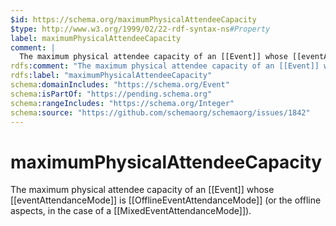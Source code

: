 ```yaml
---
$id: https://schema.org/maximumPhysicalAttendeeCapacity
$type: http://www.w3.org/1999/02/22-rdf-syntax-ns#Property
label: maximumPhysicalAttendeeCapacity
comment: |
  The maximum physical attendee capacity of an [[Event]] whose [[eventAttendanceMode]] is [[OfflineEventAttendanceMode]] (or the offline aspects, in the case of a [[MixedEventAttendanceMode]]). 
rdfs:comment: "The maximum physical attendee capacity of an [[Event]] whose [[eventAttendanceMode]] is [[OfflineEventAttendanceMode]] (or the offline aspects, in the case of a [[MixedEventAttendanceMode]]). "
rdfs:label: "maximumPhysicalAttendeeCapacity"
schema:domainIncludes: "https://schema.org/Event"
schema:isPartOf: "https://pending.schema.org"
schema:rangeIncludes: "https://schema.org/Integer"
schema:source: "https://github.com/schemaorg/schemaorg/issues/1842"
---
```


# maximumPhysicalAttendeeCapacity

The maximum physical attendee capacity of an [[Event]] whose [[eventAttendanceMode]] is [[OfflineEventAttendanceMode]] (or the offline aspects, in the case of a [[MixedEventAttendanceMode]]). 

